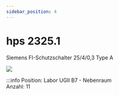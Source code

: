```yaml
---
sidebar_position: 4
---
```


# hps 2325.1
Siemens FI-Schutzschalter 25/4/0,3 Type A

[![](/image/Labore/B7/Laborplatten/hps/hps_2325.1_min.webp)](/image/Labore/B7/Laborplatten/hps/hps_2351.1.webp)



:::info
Position:   Labor UGII B7 - Nebenraum\
Anzahl:     11